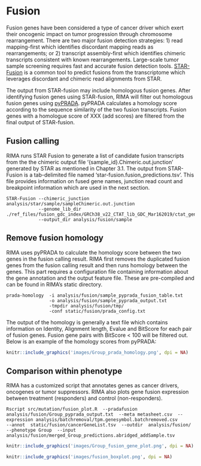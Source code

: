 # Fusion {#fusion}

Fusion genes have been considered a type of cancer driver which exert their oncogenic impact on tumor progression through chromosome rearrangement. There are two major fusion detection strategies: 1) read mapping-first which identifies discordant mapping reads as rearrangements; or 2) transcript assembly-first which identifies chimeric transcripts consistent with known rearrangements. Large-scale tumor sample screening requires fast and accurate fusion detection tools. <a href='https://github.com/STAR-Fusion/STAR-Fusion'>STAR-Fusion</a> is a common tool to predict fusions from the transcriptome which leverages discordant and chimeric read alignments from STAR.

The output from STAR-fusion may include homologous fusion genes.  After identifying fusion genes using STAR-fusion, RIMA will filter out homologous fusion genes using <a href='https://www.ncbi.nlm.nih.gov/pmc/articles/PMC4103589/'>pyPRADA</a>.  pyPRADA calculates a homology score according to the sequence similarity of the two fusion transcripts.  Fusion genes with a homologue score of XXX (add scores) are filtered from the final output of STAR-fusion.  


## Fusion calling 

RIMA runs STAR Fusion to generate a list of candidate fusion transcripts from the the chimeric output file '{sample_id}.Chimeric.out.junction' generated by STAR as mentioned in Chapter 3.1. The output from STAR-Fusion is a tab-delimited file named 'star-fusion.fusion_predictions.tsv'.  This file provides information on fused gene names, junction read count and breakpoint information which are used in the next section.

```
STAR-Fusion --chimeric_junction analysis/star/sample/sampleChimeric.out.junction                                
            --genome_lib_dir ./ref_files/fusion_gdc_index/GRCh38_v22_CTAT_lib_GDC_Mar162019/ctat_genome_lib_build_dir 
            --output_dir analysis/fusion/sample
```

## Remove fusion homology

RIMA uses pyPRADA to calculate the homology score between the two genes in the fusion calling result. RIMA first removes the duplicated fusion genes from the fusion calling result and then runs homology between the genes. This part requires a configuration file containing information about the gene annotation and the output feature file.  These are pre-compiled and can be found in RIMA's static directory.

```
prada-homology  -i analysis/fusion/sample_pyprada_fusion_table.txt 
                -o analysis/fusion/sample_pyprada_output.txt  
                -tmpdir analysis/fusion/tmp/ 
                -conf static/fusion/prada_config.txt
``` 
The output of the homology is generally a text file which contains information on Identity, Alignment length, Evalue and BitScore for each pair of fusion genes. Fusion gene pairs with BitScore < 100 will be filtered out. Below is an example of the homology scores from pyPRADA:

```r
knitr::include_graphics('images/Group_prada_homology.png', dpi = NA)
```

## Comparison within phenotype

RIMA has a customized script that annotates genes as cancer drivers, oncogenes or tumor suppressors. RIMA also plots gene fusion expression between treatment (responders) and control (non-responders).

```
Rscript src/mutation/fusion_plot.R  --pradafusion analysis/fusion/Group_pyprada_output.txt  --meta metasheet.csv  --expression analysis/batchremoval/tpm.genesymbol.batchremoved.csv        --annot  static/fusion/cancerGeneList.tsv  --outdir  analysis/fusion/  --phenotype Group  --input analysis/fusion/merged_Group_predictions.abridged_addSample.tsv
```

```r
knitr::include_graphics('images/Group_fusion_gene_plot.png', dpi = NA)
```

```r
knitr::include_graphics('images/fusion_boxplot.png', dpi = NA)
```

